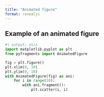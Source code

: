 ```yaml
---
title: "Animated figure"
format: revealjs
---
```


## Example of an animated figure

```python
#| output: asis
import matplotlib.pyplot as plt
from pyfragments import AnimatedFigure

fig = plt.figure()
plt.xlim(0, 10)
plt.ylim(0, 10)
with AnimatedFigure(fig) as ani:
    for i in range(10):
        with ani.fragment():
            plt.scatter(i, i)

```
